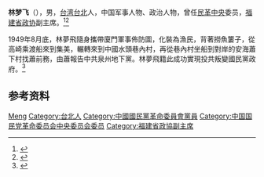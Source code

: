 '''林梦飞'''（{{bd|1909年|7月|1994年|}}），男，[[台湾|台湾]][[台北|台北]]人，中国军事人物、政治人物，曾任[[民革中央|民革中央]]委员，[[福建省政协|福建省政协]]副主席。<ref>{{cite book|title=中囯人名大辞典·现任党政军领导人物卷|author=廖盖隆等编|year=1990|publisher=上海辞书出版社|location=上海|page=}}</ref><ref>{{Cite book|title=中华人民共和国职官志|author=何虎生, 李耀东, 向常福主编|publisher=中国社会出版社|year=2003|isbn=9787800883934|location=北京|pages=}}</ref>

1949年8月底，林夢飛隨身攜帶廈門軍事佈防圖，化裝為漁民，背著撈魚簍子，從高崎乘渡船來到集美，輾轉來到中國水頭巷內村，再從巷內村坐船到對岸的安海蕭下村找蕭前務，由蕭報告中共泉州地下黨。林夢飛籍此成功實現投共叛變國民黨政府。<ref>{{cite book|title=不改其乐|author=许集美著|year=2010|publisher=天行健出版社|location=香港|page=}}{{page needed}}</ref>

== 参考资料 ==
{{reflist}}

{{中国人物小作品}}

{{Authority control}}
{{DEFAULTSORT:Lin林}}
[[Category:林姓|Meng]]
[[Category:台北人|Category:台北人]]
[[Category:中國國民黨革命委員會黨員|Category:中國國民黨革命委員會黨員]]
[[Category:中国国民党革命委员会中央委员会委员|Category:中国国民党革命委员会中央委员会委员]]
[[Category:福建省政協副主席|Category:福建省政協副主席]]
